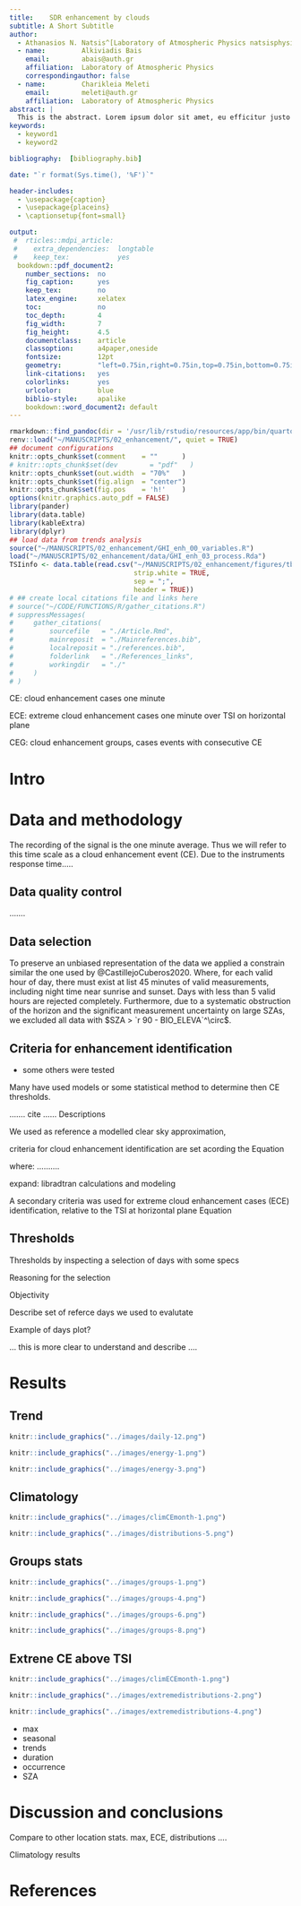 ```yaml
---
title:    SDR enhancement by clouds
subtitle: A Short Subtitle
author:
  - Athanasios N. Natsis^[Laboratory of Atmospheric Physics natsisphysicist@gmail.com] 
  - name:         Alkiviadis Bais
    email:        abais@auth.gr 
    affiliation:  Laboratory of Atmospheric Physics
    correspondingauthor: false
  - name:         Charikleia Meleti
    email:        meleti@auth.gr
    affiliation:  Laboratory of Atmospheric Physics
abstract: |
  This is the abstract. Lorem ipsum dolor sit amet, eu efficitur justo rutrum at. Sed at tempus elit.
keywords: 
  - keyword1
  - keyword2

bibliography:  [bibliography.bib]

date: "`r format(Sys.time(), '%F')`"

header-includes:
  - \usepackage{caption}
  - \usepackage{placeins}
  - \captionsetup{font=small}

output: 
 #  rticles::mdpi_article:
 #    extra_dependencies:  longtable
 #    keep_tex:            yes
  bookdown::pdf_document2:
    number_sections:  no
    fig_caption:      yes
    keep_tex:         no
    latex_engine:     xelatex
    toc:              no
    toc_depth:        4
    fig_width:        7
    fig_height:       4.5
    documentclass:    article
    classoption:      a4paper,oneside
    fontsize:         12pt
    geometry:         "left=0.75in,right=0.75in,top=0.75in,bottom=0.75in"
    link-citations:   yes
    colorlinks:       yes
    urlcolor:         blue
    biblio-style:     apalike
    bookdown::word_document2: default
---
```


```r
rmarkdown::find_pandoc(dir = '/usr/lib/rstudio/resources/app/bin/quarto/bin/tools')
renv::load("~/MANUSCRIPTS/02_enhancement/", quiet = TRUE)
## document configurations
knitr::opts_chunk$set(comment    = ""      )
# knitr::opts_chunk$set(dev        = "pdf"   )
knitr::opts_chunk$set(out.width  = "70%"   )
knitr::opts_chunk$set(fig.align  = "center")
knitr::opts_chunk$set(fig.pos    = 'h!'    )
options(knitr.graphics.auto_pdf = FALSE)
library(pander)
library(data.table)
library(kableExtra)
library(dplyr)
## load data from trends analysis
source("~/MANUSCRIPTS/02_enhancement/GHI_enh_00_variables.R")
load("~/MANUSCRIPTS/02_enhancement/data/GHI_enh_03_process.Rda")
TSIinfo <- data.table(read.csv("~/MANUSCRIPTS/02_enhancement/figures/tbl_tsi_info.dat",
                               strip.white = TRUE,
                               sep = ";",
                               header = TRUE))
# ## create local citations file and links here
# source("~/CODE/FUNCTIONS/R/gather_citations.R")
# suppressMessages(
#     gather_citations(
#         sourcefile   = "./Article.Rmd",
#         mainreposit  = "./Mainreferences.bib",
#         localreposit = "./references.bib",
#         folderlink   = "./References_links",
#         workingdir   = "./"
#     )
# )
```

CE: cloud enhancement cases one minute

ECE: extreme cloud enhancement cases one minute over TSI on horizontal plane

CEG: cloud enhancement groups, cases events with consecutive CE

# Intro

# Data and methodology

The recording of the signal is the one minute average.
Thus we will refer to this time scale as a cloud enhancement event (CE).
Due to the instruments response time.....


## Data quality control

.......

## Data selection

To preserve an unbiased representation of the data we applied a constrain similar the one used by @CastillejoCuberos2020. Where, for each valid hour of day, there must exist at list 45 minutes of valid measurements, including night time near sunrise and sunset. Days with less than 5 valid hours are rejected completely. <!--# CastillejoCuberos2020 There must be at least 5 h of valid data (Tests 1–7), otherwise all data for this day is flagged as invalid. There must be at least This work valid data 45 min of valid data (Tests 1–7) for an hour to be flagged as valid, otherwise all minute data for this hour is flagged as invalid. --> Furthermore, due to a systematic obstruction of the horizon and the significant measurement uncertainty on large SZAs, we excluded all data with $SZA > `r 90 - BIO_ELEVA`^\circ$.


## Criteria for enhancement identification


-   some others were tested


Many have used models or some statistical method to determine then CE thresholds.

....... cite ...... Descriptions

We used as reference a modelled clear sky approximation,

criteria for cloud enhancement identification are set acording the Equation \ref{eq:CE4}

\begin{equation}
\text{CE}_\text{Threshold} = \begin{cases}
`r C4_cs_ref_ratio`, & \text{if $\theta \leq `r C4_lowcut_sza`^\circ$}.\\
\frac{`r C4_cs_ref_ratio` - `r C4_lowcut_ratio`}{`r C4_lowcut_sza` - `r 90 - BIO_ELEVA`} \cdot (\theta- `r 90 - BIO_ELEVA`) + `r C4_lowcut_ratio` , & \text{if $ `r 90 - BIO_ELEVA`^\circ > \theta > `r C4_lowcut_sza`^\circ$}.
\end{cases}\label{eq:CE4}
\end{equation}
where: ..........


expand: libradtran calculations and modeling


A secondary criteria was used for extreme cloud enhancement cases (ECE) identification, relative to the TSI at horizontal plane Equation \ref{eq:ECE}

\begin{equation}
\text{GHI} > \cos(\theta) \times \text{TSI}_\text{TOA}
\label{eq:ECE}
\end{equation}



## Thresholds


Thresholds by inspecting a selection of days with some specs

Reasoning for the selection

Objectivity

Describe set of referce days we used to evalutate



Example of days plot?

... this is more clear to understand and describe ....




\FloatBarrier

# Results

## Trend

```r
knitr::include_graphics("../images/daily-12.png")
```


```r
knitr::include_graphics("../images/energy-1.png")
```



```r
knitr::include_graphics("../images/energy-3.png")
```

\FloatBarrier

## Climatology

```r
knitr::include_graphics("../images/climCEmonth-1.png")
```


```r
knitr::include_graphics("../images/distributions-5.png")
```

\FloatBarrier

## Groups stats

```r
knitr::include_graphics("../images/groups-1.png")
```


```r
knitr::include_graphics("../images/groups-4.png")
```

```r
knitr::include_graphics("../images/groups-6.png")
```


```r
knitr::include_graphics("../images/groups-8.png")
```


\FloatBarrier

## Extrene CE above TSI

```r
knitr::include_graphics("../images/climECEmonth-1.png")
```


```r
knitr::include_graphics("../images/extremedistributions-2.png")
```


```r
knitr::include_graphics("../images/extremedistributions-4.png")
```



-   max
-   seasonal
-   trends
-   duration
-   occurrence
-   SZA


\FloatBarrier


# Discussion and conclusions


Compare to other location stats.
max, ECE, distributions ....


Climatology results






# References {.unnumbered}
